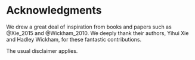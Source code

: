 \clearpage
\pagenumbering{roman}

# Acknowledgments {-}

We drew a great deal of inspiration from books and papers such as @Xie_2015 and @Wickham_2010. We deeply thank their authors, Yihui Xie and Hadley Wickham, for these fantastic contributions.   

The usual disclaimer applies.  


